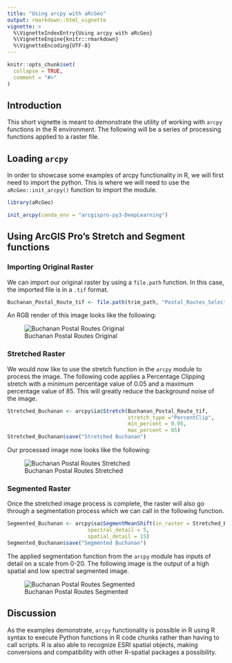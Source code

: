 ```yaml
---
title: "Using arcpy with aRcGeo"
output: rmarkdown::html_vignette
vignette: >
  %\VignetteIndexEntry{Using arcpy with aRcGeo}
  %\VignetteEngine{knitr::rmarkdown}
  %\VignetteEncoding{UTF-8}
---
```


```r
knitr::opts_chunk$set(
  collapse = TRUE,
  comment = "#>"
)
```

## Introduction

This short vignette is meant to demonstrate the utility of working with `arcpy` functions in the R environment. The following will be a series of processing functions applied to a raster file.

## Loading `arcpy`

In order to showcase some examples of arcpy functionality in R, we will first need to import the python. This is where we will need to use the `aRcGeo::init_arcpy()` function to import the module.

```r
library(aRcGeo)
```

```r
init_arcpy(conda_env = "arcgispro-py3-DeepLearning")
```

## Using ArcGIS Pro's Stretch and Segment functions

### Importing Original Raster

We can import our original raster by using a `file.path` function. In this case, the imported file is in a `.tif` format.

```r
Buchanan_Postal_Route_tif <- file.path(trim_path, "Postal_Routes_Selection.tif")
```

An RGB render of this image looks like the following:

![Buchanan Postal Routes Original](img/Buchanan_Original_Clip.png)

### Stretched Raster

We would now like to use the stretch function in the `arcpy` module to process the image. The following code applies a Percentage Clipping stretch with a minimum percentage value of 0.05 and a maximum percentage value of 85. This will greatly reduce the background noise of the image.

```r
Stretched_Buchanan <- arcpy$ia$Stretch(Buchanan_Postal_Route_tif, 
                                       stretch_type ="PercentClip", 
                                       min_percent = 0.05, 
                                       max_percent = 85)
Stretched_Buchanan$save("Stretched Buchanan")
```

Our processed image now looks like the following:

![Buchanan Postal Routes Stretched](img/Buchanan_Stretch.png)

### Segmented Raster

Once the stretched image process is complete, the raster will also go through a segmentation process which we can call in the following function.

```r
Segmented_Buchanan <- arcpy$sa$SegmentMeanShift(in_raster = Stretched_Buchanan, 
                          spectral_detail = 5,
                          spatial_detail = 15)
Segmented_Buchanan$save("Segmented Buchanan")
```

The applied segmentation function from the `arcpy` module has inputs of detail on a scale from 0-20. The following image is the output of a high spatial and low spectral segmented image.

![Buchanan Postal Routes Segmented](img/Segmented_Buchanan.png)

## Discussion

As the examples demonstrate, `arcpy` functionality is possible in R using R
syntax to execute Python functions in R code chunks rather than having to call scripts. 
R is also able to recognize ESRI spatial objects, making conversions and 
compatibility with other R-spatial packages a possibility.
